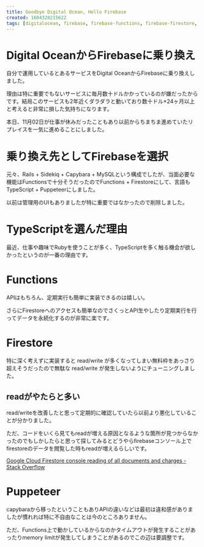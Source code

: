 ```yaml
---
title: Goodbye Digital Ocean, Hello Firebase
created: 1604328215622
tags: [digitalocean, firebase, firebase-functions, firebase-firestore, typescript, puppeteer]
---
```


# Digital OceanからFirebaseに乗り換え

自分で運用しているとあるサービスをDigital OceanからFirebaseに乗り換えしました。

理由は特に重要でもないサービスに毎月数十ドルかかっているのが嫌だったからです。結局このサービスも2年近くダラダラと動いており数十ドル×24ヶ月以上と考えると非常に損した気持ちになります。

本日、11月02日が仕事が休みだったこともあり以前からちまちま進めていたリプレイスを一気に進めることにしました。

# 乗り換え先としてFirebaseを選択

元々、Rails + Sidekiq + Capybara + MySQLという構成でしたが、当面必要な機能はFunctionsで十分そうだったのでFunctions + Firestoreにして、言語もTypeScript + Puppeteerにしました。

以前は管理用のUIもありましたが特に重要ではなかったので削除しました。

# TypeScriptを選んだ理由

最近、仕事や趣味でRubyを使うことが多く、TypeScriptを多く触る機会が欲しかったというのが一番の理由です。

# Functions

APIはもちろん、定期実行も簡単に実装できるのは嬉しい。

さらにFirestoreへのアクセスも簡単なのでさくっとAPI生やしたり定期実行を行ってデータを永続化するのが非常に楽です。

# Firestore

特に深く考えずに実装すると read/write が多くなってしまい無料枠をあっさり超えそうだったので無駄な read/write が発生しないようにチューニングしました。

## readがやたらと多い

read/writeを改善したと思って定期的に確認していたら以前より悪化していることが分かりました。

ただ、コードをいくら見てもreadが増える原因となるような箇所が見つからなかったのでもしかしたらと思って探してみるとどうやらfirebaseコンソール上でfirestoreのデータを閲覧した時もreadが増えるらしいです。

[Google Cloud Firestore console reading of all documents and charges - Stack Overflow](https://stackoverflow.com/questions/54729505/google-cloud-firestore-console-reading-of-all-documents-and-charges)

# Puppeteer

capybaraから移ったということもありAPIの違いなどは最初は違和感がありましたが慣れれば特に不自由なことは今のところありません。

ただ、Functions上で動かしているからなのかタイムアウトが発生することがあったりmemory limitが発生してしまうことがあるのでこの辺は要調整です。
